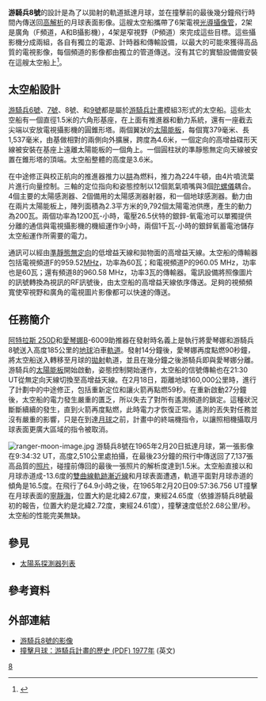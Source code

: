 {{NoteTA
|T=zh-cn:徘徊者8号;zh-hk:游騎兵8號;zh-tw:游騎兵8號;
|1=zh-cn:徘徊者;zh-hk:游騎兵;zh-tw:游騎兵;
}}
{{Infobox_Spacecraft|
  Name = 游騎兵8號 |
  Image = [[File:GPN-2000-001979.jpg|200px]] |
  Organization = [[美國國家航空暨太空總署|美國國家航空暨太空總署]] |
  Major_Contractors = [[噴射推進實驗室|噴射推進實驗室]] |
  Mission_Type = [[月球科學|月球科學]] |
  Satellite_Of = [[月球|月球]] |
  Launch = 1965年2月17日17:05:00  [[協調世界時|UTC]] |
  Launch_Vehicle = [[擎天神-愛琴娜|擎天神-愛琴娜]] B |
  Decay = 1965年2月20日<br>09:57:36.756 UTC <br>撞擊月面<br>位於月面座標2.72N，24.61E |
  Mission_Duration = 65 小時 |
  Mass = 367 公斤 |
  NSSDC_ID = 1965-010A |
  Webpage = [http://nssdc.gsfc.nasa.gov/database/MasterCatalog?sc=1965-010A NASA NSSDC Master Catalog] |
  Semimajor_Axis =  |
  Eccentricity = |
  Inclination =  |
  Orbital_Period = |
  Apoapsis =  |
  Periapsis =  |
  Orbits = 撞擊月面 |
}}
'''游騎兵8號'''的設計是為了以拋射的軌道抵達月球，並在撞擊前的最後幾分鐘飛行時間內傳送回[[高解析|高解析]]的月球表面影像。這艘太空船攜帶了6架電視[[光導攝像管|光導攝像管]]，2架是廣角（F頻道，A和B攝影機），4架是窄視野（P頻道）來完成這些目標。這些攝影機分成兩組，各自有獨立的電源、計時器和傳輸設備，以最大的可能來獲得高品質的電視影像，每個頻道的影像都由獨立的管道傳送。沒有其它的實驗設備備安裝在這艘太空船上<ref>{{Cite web |url=http://nssdc.gsfc.nasa.gov/nmc/spacecraftDisplay.do?id=1965-010A |title={title} |access-date=2009-08-01 |archive-url=https://web.archive.org/web/20160602055505/http://nssdc.gsfc.nasa.gov/nmc/spacecraftDisplay.do?id=1965-010A |archive-date=2016-06-02 |dead-url=yes }}</ref>。

== 太空船設計 == 
[[游騎兵6號|游騎兵6號]]、[[游騎兵7號|7號]]、8號、和[[游騎兵9號|9號]]都是屬於[[游騎兵計畫|游騎兵計畫]]模組3形式的太空船。這些太空船有一個直徑1.5米的六角形基座，在上面有推進器和動力系統，還有一座截去尖端以安放電視攝影機的圓錐形塔。兩個翼狀的[[光電模組|太陽能板]]，每個寬379毫米、長1,537毫米，由基做相對的兩側向外擴展，跨度為4.6米，一個定向的高增益碟形天線被安裝在基座上遠離太陽能板的一個角上。一個圓柱狀的準靜態無定向天線被安置在錐形塔的頂端。太空船整體的高度是3.6米。

在中途修正與校正航向的推進器推力以[[肼|肼]]為燃料，推力為224牛頓，由4片噴流葉片進行向量控制。三軸的定位指向和姿態控制以12個氮氣噴嘴與3個[[陀螺儀|陀螺儀]]耦合。4個主要的太陽感測器、2個備用的太陽感測器射器，和一個地球感測器。動力由在兩片太陽能板上，陣列面積為2.3平方米的9,792個太陽電池供應，產生的動力為200瓦。兩個功率為1200瓦-小時，電壓26.5伏特的銀鋅-氧電池可以單獨提供分離的通信與電視攝影機的機組運作9小時，兩個1千瓦-小時的銀鋅氧蓄電池儲存太空船運作所需要的電力。

通訊可以經由[[準靜態無定向|準靜態無定向]]的低增益天線和拋物面的高增益天線。太空船的傳輸器包括電視頻道F的959.52[[赫茲|MHz]]，功率為60瓦；和電視頻道P的960.05 MHz，功率也是60瓦；還有頻道8的960.58 MHz，功率3瓦的傳輸器。電訊設備將照像圖片的訊號轉換為視訊的RF訊號後，由太空船的高增益天線依序傳送。足夠的視頻頻寬使窄視野和廣角的電視圖片影像都可以快速的傳送。

== 任務簡介 == 
[[阿特拉斯_(火箭)|阿特拉斯 250D]]和[[RM-81愛琴娜|愛琴娜]]B-6009助推器在發射時名義上是執行將愛琴娜和游騎兵8號送入高度185公里的[[地球|地球]]泊車[[軌道|軌道]]。發射14分鐘後，愛琴娜再度點燃90秒鐘，將太空船送入轉移至月球的[[彈道|拋射]]軌道，並且在幾分鐘之後游騎兵即與愛琴娜分離。游騎兵的[[光壓模組|太陽能板]]開始啟動，姿態控制開始運作，太空船的信號傳輸也在21:30 UT從無定向天線切換至高增益天線。在2月18日，距離地球160,000公里時，進行了計劃中的中途修正，包括重新定位和讓火箭再點燃59秒。在重新啟動27分鐘後，太空船的電力發生嚴重的匱乏，所以失去了對所有遙測頻道的鎖定。這種狀況斷斷續續的發生，直到火箭再度點燃，此時電力才恢復正常。遙測的丟失對任務並沒有嚴重的影響，只是在到達[[月球|月球]]之前，計畫中的終端機指令，以讓照相機攝取月球表面更廣大區域的指令被取消。

[[Image:ranger-moon-image.jpg|thumb]]
游騎兵8號在1965年2月20日抵達月球，第一張影像在9:34:32 UT，高度2,510公里處拍攝，在最後23分鐘的飛行中傳送回了7,137張高品質的[[照片|照片]]，碰撞前傳回的最後一張照片的解析度達到1.5米。太空船直接以和月球赤道成-13.6度的[[雙曲線軌跡|雙曲線軌跡]][[漸近線|漸近線]]和月球表面遭遇，軌道平面對月球赤道的傾角是16.5度。在飛行了64.9小時之後，在1965年2月20日09:57:36.756 UT撞擊在月球表面的[[寧靜海|寧靜海]]，位置大約是北緯2.67度，東經24.65度（依據游騎兵8號最初的報告，位置大約是北緯2.72度，東經24.61度），撞擊速度低於2.68公里/秒。太空船的性能完美無缺。

==參見==
*[[太陽系探測器列表|太陽系探測器列表]]

== 參考資料 ==
{{Reflist}}

== 外部連結 ==
*[http://nssdc.gsfc.nasa.gov/imgcat/html/mission_page/EM_Ranger_8_page1.html 游騎兵8號的影像] {{Wayback|url=http://nssdc.gsfc.nasa.gov/imgcat/html/mission_page/EM_Ranger_8_page1.html |date=20210319195621 }}
*[http://ntrs.nasa.gov/archive/nasa/casi.ntrs.nasa.gov/19780007206_1978007206.pdf 撞擊月球：游騎兵計畫的歷史 (PDF) 1977年] {{Wayback|url=http://ntrs.nasa.gov/archive/nasa/casi.ntrs.nasa.gov/19780007206_1978007206.pdf |date=20131110214248 }}(英文)

{{游騎兵計畫|before=[[游騎兵7號|游騎兵7號]]|after=[[游騎兵9號|游騎兵9號]]}}

{{月球任務}}

[[Category:游騎兵計畫|8]]